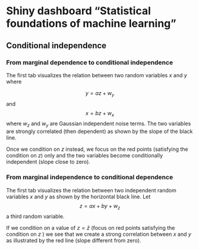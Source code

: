 
# Shiny dashboard "Statistical foundations of machine learning"


## Conditional independence

### From marginal dependence to conditional independence

The first tab visualizes the relation between two random variables $x$ and $y$ where

$$y=az+w_y$$
and
$$x=bz+w_x$$
where $w_z$ and $w_y$ are Gaussian independent noise terms.
The two variables are strongly correlated (then dependent) as shown by the slope of the black line.

Once we condition on $z$ instead, we focus on the red points (satisfying the condition on $z$) only and the two variables
become conditionally independent (slope close to zero).



### From marginal independence to conditional dependence

The first tab visualizes the relation between two independent random variables $x$ and $y$
as shown by the horizontal black line.
Let 
$$ z =a x +b y +w_z $$
a third random variable. 

If we condition on a value of $z=\bar{z}$ (focus on red points satisfying the condition on $z$ )
we see that we create a strong correlation between $x$ and $y$ as illustrated by
the red line (slope different from zero).